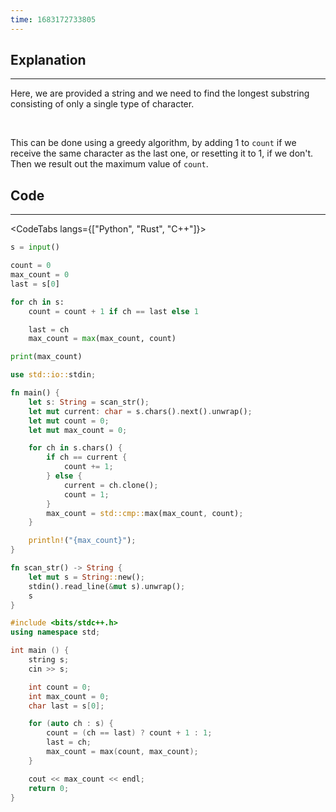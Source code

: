 ```yaml
---
time: 1683172733805
---
```


## Explanation

<hr />

Here, we are provided a string and we need to find the longest substring consisting of only a single type of character.

<br />

This can be done using a greedy algorithm, by adding 1 to `count` if we receive the same character as the last one, or resetting it to 1, if we don't.
Then we result out the maximum value of `count`.

## Code

<hr />

<CodeTabs langs={["Python", "Rust", "C++"]}>

```python
s = input()

count = 0
max_count = 0
last = s[0]

for ch in s:
    count = count + 1 if ch == last else 1

    last = ch
    max_count = max(max_count, count)

print(max_count)
```

```rust
use std::io::stdin;

fn main() {
    let s: String = scan_str();
    let mut current: char = s.chars().next().unwrap();
    let mut count = 0;
    let mut max_count = 0;

    for ch in s.chars() {
        if ch == current {
            count += 1;
        } else {
            current = ch.clone();
            count = 1;
        }
        max_count = std::cmp::max(max_count, count);
    }

    println!("{max_count}");
}

fn scan_str() -> String {
    let mut s = String::new();
    stdin().read_line(&mut s).unwrap();
    s
}
```

```cpp
#include <bits/stdc++.h>
using namespace std;

int main () {
    string s;
    cin >> s;

    int count = 0;
    int max_count = 0;
    char last = s[0];

    for (auto ch : s) {
        count = (ch == last) ? count + 1 : 1;
        last = ch;
        max_count = max(count, max_count);
    }

    cout << max_count << endl;
    return 0;
}

```

</CodeTabs>
